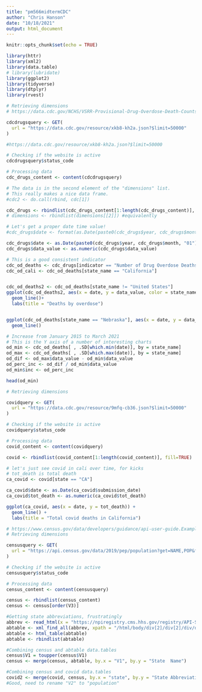 ```yaml
---
title: "pm566midtermCDC"
author: "Chris Hanson"
date: "10/18/2021"
output: html_document
---
```


```r
knitr::opts_chunk$set(echo = TRUE)
```

```r
library(httr)
library(xml2)
library(data.table)
# library(lubridate)
library(ggplot2)
library(tidyverse)
library(dtplyr)
library(rvest)
```

```r
# Retrieving dimensions
# https://data.cdc.gov/NCHS/VSRR-Provisional-Drug-Overdose-Death-Counts/xkb8-kh2a

cdcdrugsquery <- GET(
  url = "https://data.cdc.gov/resource/xkb8-kh2a.json?$limit=50000"
)

#https://data.cdc.gov/resource/xkb8-kh2a.json?$limit=50000

# Checking if the website is active
cdcdrugsquery$status_code

# Processing data
cdc_drugs_content <- content(cdcdrugsquery)

# The data is in the second element of the "dimensions" list.
# This really makes a nice data frame.
#cdc2 <- do.call(rbind, cdc[1])

cdc_drugs <- rbindlist(cdc_drugs_content[1:length(cdc_drugs_content)], fill=TRUE)
# dimensions <- rbindlist(dimensions[[2]]) #equivalently
```

```r
# Let's get a proper date time value!
#cdc_drugs$date <- format(as.Date(paste0(cdc_drugs$year, cdc_drugs$month, "01"), format="%Y%B%d"), "%Y-%m")

cdc_drugs$date <- as.Date(paste0(cdc_drugs$year, cdc_drugs$month, "01"), format="%Y%B%d")
cdc_drugs$data_value <- as.numeric(cdc_drugs$data_value)
```


```r
# This is a good consistent indicator
cdc_od_deaths <- cdc_drugs[indicator == "Number of Drug Overdose Deaths"]
cdc_od_cali <- cdc_od_deaths[state_name == "California"]


cdc_od_deaths2 <- cdc_od_deaths[state_name != "United States"]
ggplot(cdc_od_deaths2, aes(x = date, y = data_value, color = state_name)) +
  geom_line()+
  labs(title = "Deaths by overdose")


ggplot(cdc_od_deaths[state_name == "Nebraska"], aes(x = date, y = data_value)) +
  geom_line() 
```


```r
# Increase from January 2015 to March 2021
# This is the Y axis of a number of interesting charts
od_min <- cdc_od_deaths[ , .SD[which.min(date)], by = state_name]
od_max <- cdc_od_deaths[ , .SD[which.max(date)], by = state_name]
od_dif <- od_max$data_value - od_min$data_value
od_perc_inc <- od_dif / od_min$data_value
od_min$inc <- od_perc_inc

head(od_min)
```

```r
# Retrieving dimensions

covidquery <- GET(
  url = "https://data.cdc.gov/resource/9mfq-cb36.json?$limit=50000"
)

# Checking if the website is active
covidquery$status_code

# Processing data
covid_content <- content(covidquery)

covid <- rbindlist(covid_content[1:length(covid_content)], fill=TRUE)
```

```r
# let's just see covid in cali over time, for kicks
# tot_death is total death
ca_covid <- covid[state == "CA"]

ca_covid$date <- as.Date(ca_covid$submission_date)
ca_covid$tot_death <- as.numeric(ca_covid$tot_death)

ggplot(ca_covid, aes(x = date, y = tot_death)) +
  geom_line() +
  labs(title = "Total covid deaths in California")

```

```r
# https://www.census.gov/data/developers/guidance/api-user-guide.Example_API_Queries.html
# Retrieving dimensions

censusquery <- GET(
  url = "https://api.census.gov/data/2019/pep/population?get=NAME,POP&for=state:*"
)

# Checking if the website is active
censusquery$status_code

# Processing data
census_content <- content(censusquery)

census <- rbindlist(census_content)
census <- census[order(V3)]

#Getting state abbreviations, frustratingly
abbrev <- read_html(x = "https://npiregistry.cms.hhs.gov/registry/API-State-Abbr")
abtable <- xml_find_all(abbrev, xpath = "/html/body/div[2]/div[2]/div/div/div/div[2]/div[2]/div[1]/table")
abtable <- html_table(abtable)
abtable <- rbindlist(abtable)

#Combining census and abtable data.tables
census$V1 = toupper(census$V1)
census <- merge(census, abtable, by.x = "V1", by.y = "State  Name")

#Combining census and covid data.tables
covid2 <- merge(covid, census, by.x = "state", by.y = "State Abbreviation")
#Good, need to rename "V2" to "population"
```

